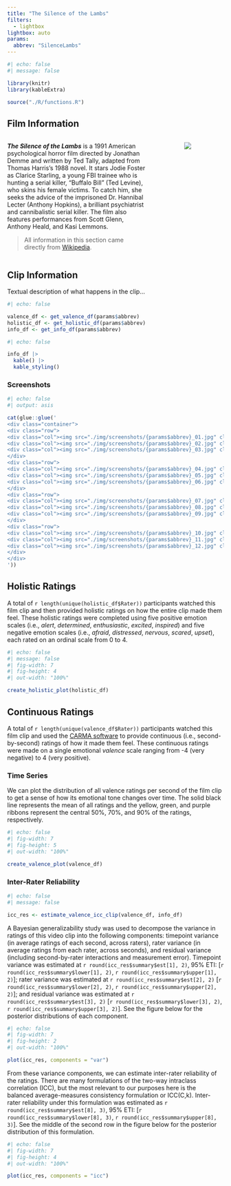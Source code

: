 ```yaml
---
title: "The Silence of the Lambs"
filters:
  - lightbox
lightbox: auto
params:
  abbrev: "SilenceLambs"
---
```


```r
#| echo: false
#| message: false

library(knitr)
library(kableExtra)

source("./R/functions.R")
```

## Film Information

::: columns
::: {.column width="70%"}
***The Silence of the Lambs*** is a 1991 American psychological horror film directed by Jonathan Demme and written by Ted Tally, adapted from Thomas Harris's 1988 novel. It stars Jodie Foster as Clarice Starling, a young FBI trainee who is hunting a serial killer, "Buffalo Bill" (Ted Levine), who skins his female victims. To catch him, she seeks the advice of the imprisoned Dr. Hannibal Lecter (Anthony Hopkins), a brilliant psychiatrist and cannibalistic serial killer. The film also features performances from Scott Glenn, Anthony Heald, and Kasi Lemmons.

> All information in this section came directly from [Wikipedia](https://en.wikipedia.org/wiki/The_Silence_of_the_Lambs_(film)).

:::
::: {.column width="10%"}
:::
::: {.column width="20%" .poster}
![](./img/SilenceLambs_poster.jpg)
:::
:::

## Clip Information

Textual description of what happens in the clip...

```r
#| echo: false

valence_df <- get_valence_df(params$abbrev)
holistic_df <- get_holistic_df(params$abbrev)
info_df <- get_info_df(params$abbrev)
```

```r
#| echo: false

info_df |> 
  kable() |> 
  kable_styling()
```

### Screenshots

```r
#| echo: false
#| output: asis

cat(glue::glue('
<div class="container">
<div class="row">
<div class="col"><img src="./img/screenshots/{params$abbrev}_01.jpg" class="lightbox"></div>
<div class="col"><img src="./img/screenshots/{params$abbrev}_02.jpg" class="lightbox"></div>
<div class="col"><img src="./img/screenshots/{params$abbrev}_03.jpg" class="lightbox"></div>
</div>
<div class="row">
<div class="col"><img src="./img/screenshots/{params$abbrev}_04.jpg" class="lightbox"></div>
<div class="col"><img src="./img/screenshots/{params$abbrev}_05.jpg" class="lightbox"></div>
<div class="col"><img src="./img/screenshots/{params$abbrev}_06.jpg" class="lightbox"></div>
</div>
<div class="row">
<div class="col"><img src="./img/screenshots/{params$abbrev}_07.jpg" class="lightbox"></div>
<div class="col"><img src="./img/screenshots/{params$abbrev}_08.jpg" class="lightbox"></div>
<div class="col"><img src="./img/screenshots/{params$abbrev}_09.jpg" class="lightbox"></div>
</div>
<div class="row">
<div class="col"><img src="./img/screenshots/{params$abbrev}_10.jpg" class="lightbox"></div>
<div class="col"><img src="./img/screenshots/{params$abbrev}_11.jpg" class="lightbox"></div>
<div class="col"><img src="./img/screenshots/{params$abbrev}_12.jpg" class="lightbox"></div>
</div>
</div>
'))
```

## Holistic Ratings

A total of `r length(unique(holistic_df$Rater))` participants watched this film clip and then provided holistic ratings on how the entire clip made them feel. These holistic ratings were completed using five positive emotion scales (i.e., *alert*, *determined*, *enthusiastic*, *excited*, *inspired*) and five negative emotion scales (i.e., *afraid*, *distressed*, *nervous*, *scared*, *upset*), each rated on an ordinal scale from 0 to 4.

```r
#| echo: false
#| message: false
#| fig-width: 7
#| fig-height: 4
#| out-width: "100%"

create_holistic_plot(holistic_df)
```

## Continuous Ratings

A total of `r length(unique(valence_df$Rater))` participants watched this film clip and used the [CARMA software](https://carma.jmgirard.com) to provide continuous (i.e., second-by-second) ratings of how it made them feel. These continuous ratings were made on a single emotional *valence* scale ranging from -4 (very negative) to 4 (very positive).

### Time Series

We can plot the distribution of all valence ratings per second of the film clip to get a sense of how its emotional tone changes over time. The solid black line represents the mean of all ratings and the yellow, green, and purple ribbons represent the central 50%, 70%, and 90% of the ratings, respectively.

```r
#| echo: false
#| fig-width: 7
#| fig-height: 5
#| out-width: "100%"

create_valence_plot(valence_df)
```

### Inter-Rater Reliability

```r
#| echo: false
#| message: false

icc_res <- estimate_valence_icc_clip(valence_df, info_df)
```

A Bayesian generalizability study was used to decompose the variance in ratings of this video clip into the following components: timepoint variance (in average ratings of each second, across raters), rater variance (in average ratings from each rater, across seconds), and residual variance (including second-by-rater interactions and measurement error). Timepoint variance was estimated at `r round(icc_res$summary$est[1], 2)`, 95\% ETI: [`r round(icc_res$summary$lower[1], 2)`, `r round(icc_res$summary$upper[1], 2)`]; rater variance was estimated at `r round(icc_res$summary$est[2], 2)` [`r round(icc_res$summary$lower[2], 2)`, `r round(icc_res$summary$upper[2], 2)`]; and residual variance was estimated at `r round(icc_res$summary$est[3], 2)`  [`r round(icc_res$summary$lower[3], 2)`, `r round(icc_res$summary$upper[3], 2)`]. See the figure below for the posterior distributions of each component.

```r
#| echo: false
#| fig-width: 7
#| fig-height: 2
#| out-width: "100%"

plot(icc_res, components = "var")
```

From these variance components, we can estimate inter-rater reliability of the ratings. There are many formulations of the two-way intraclass correlation (ICC), but the most relevant to our purposes here is the balanced average-measures consistency formulation or ICC(C,k). Inter-rater reliability under this formulation was estimated as `r round(icc_res$summary$est[8], 3)`, 95% ETI: [`r round(icc_res$summary$lower[8], 3)`, `r round(icc_res$summary$upper[8], 3)`]. See the middle of the second row in the figure below for the posterior distribution of this formulation.

```r
#| echo: false
#| fig-width: 7
#| fig-height: 4
#| out-width: "100%"

plot(icc_res, components = "icc")
```
